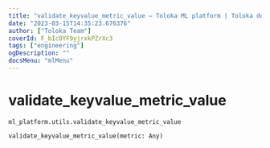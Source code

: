 ```yaml
---
title: "validate_keyvalue_metric_value — Toloka ML platform | Toloka documentation"
date: "2023-03-15T14:35:23.676376"
author: ["Toloka Team"]
coverId: F_bIcOYF9yjrxkPZrXc3
tags: ["engineering"]
ogDescription: ""
docsMenu: "mlMenu"
---
```


# validate_keyvalue_metric_value

`ml_platform.utils.validate_keyvalue_metric_value`

```python
validate_keyvalue_metric_value(metric: Any)
```